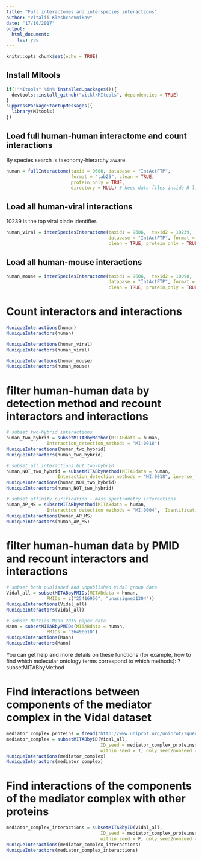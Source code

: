 ```yaml
---
title: "Full interactomes and interspecies interactions"
author: "Vitalii Kleshchevnikov"
date: "17/10/2017"
output: 
  html_document: 
    toc: yes
---
```


```r
knitr::opts_chunk$set(echo = TRUE)
```

## Install MItools

```r
if(!"MItools" %in% installed.packages()){
  devtools::install_github("vitkl/MItools", dependencies = TRUE)
}
suppressPackageStartupMessages({
  library(MItools)
})
```

## Load full human-human interactome and count interactions

By species search is taxonomy-hierarchy aware.

```r
human = fullInteractome(taxid = 9606, database = "IntActFTP",
                        format = "tab25", clean = TRUE,
                        protein_only = TRUE,
                        directory = NULL) # keep data files inside R library - default
```

## Load all human-viral interactions

10239 is the top viral clade identifier. 

```r
human_viral = interSpeciesInteractome(taxid1 = 9606,  taxid2 = 10239,
                                      database = "IntActFTP", format = "tab25",
                                      clean = TRUE, protein_only = TRUE)
```

## Load all human-mouse interactions

```r
human_mouse = interSpeciesInteractome(taxid1 = 9606,  taxid2 = 10090,
                                      database = "IntActFTP", format = "tab25",
                                      clean = TRUE, protein_only = TRUE)
```

# Count interactors and interactions

```r
NuniqueInteractions(human)
NuniqueInteractors(human)

NuniqueInteractions(human_viral)
NuniqueInteractors(human_viral)

NuniqueInteractions(human_mouse)
NuniqueInteractors(human_mouse)
```

# filter human-human data by detection method and recount interactors and interactions

```r
# subset two-hybrid interactions
human_two_hybrid = subsetMITABbyMethod(MITABdata = human,
               Interaction_detection_methods = "MI:0018")
NuniqueInteractions(human_two_hybrid)
NuniqueInteractors(human_two_hybrid)

# subset all interactions but two-hybrid
human_NOT_two_hybrid = subsetMITABbyMethod(MITABdata = human,
                   Interaction_detection_methods = "MI:0018", inverse_filter = T)
NuniqueInteractions(human_NOT_two_hybrid)
NuniqueInteractors(human_NOT_two_hybrid)

# subset affinity purification - mass spectrometry interactions
human_AP_MS = subsetMITABbyMethod(MITABdata = human,
               Interaction_detection_methods = "MI:0004",  Identification_method = "MI:0433")
NuniqueInteractions(human_AP_MS)
NuniqueInteractors(human_AP_MS)
```

# filter human-human data by PMID and recount interactors and interactions

```r
# subset both published and unpublished Vidal group data
Vidal_all = subsetMITABbyPMIDs(MITABdata = human,
               PMIDs = c("25416956", "unassigned1304"))
NuniqueInteractions(Vidal_all)
NuniqueInteractors(Vidal_all)

# subset Mattias Mann 2015 paper data
Mann = subsetMITABbyPMIDs(MITABdata = human,
               PMIDs = "26496610")
NuniqueInteractions(Mann)
NuniqueInteractors(Mann)
```

You can get help and more details on these functions (for example, how to find which molecular ontology terms correspond to which methods): ?subsetMITABbyMethod

# Find interactions between components of the mediator complex in the Vidal dataset

```r
mediator_complex_proteins = fread("http://www.uniprot.org/uniprot/?query=GO:0016592%20AND%20taxonomy:9606&format=tab&columns=id")
mediator_complex = subsetMITABbyID(Vidal_all,
                                   ID_seed = mediator_complex_proteins$Entry,
                                   within_seed = T, only_seed2nonseed = F)
NuniqueInteractions(mediator_complex)
NuniqueInteractors(mediator_complex)
```

# Find interactions of the components of the mediator complex with other proteins

```r
mediator_complex_interactions = subsetMITABbyID(Vidal_all,
                                   ID_seed = mediator_complex_proteins$Entry,
                                   within_seed = F, only_seed2nonseed = T)
NuniqueInteractions(mediator_complex_interactions)
NuniqueInteractors(mediator_complex_interactions)
```
